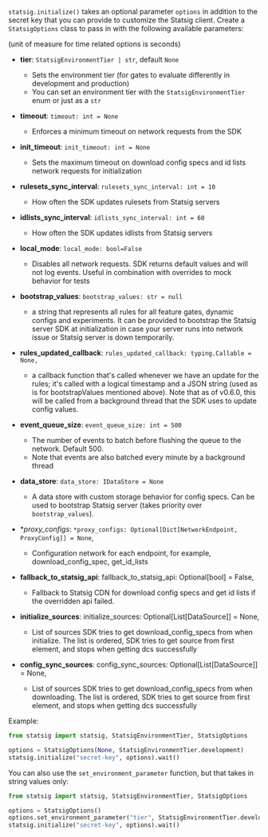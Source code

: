 `statsig.initialize()` takes an optional parameter `options` in addition to the secret key that you can provide to customize the Statsig client. Create a `StatsigOptions` class to pass in with the following available parameters:

(unit of measure for time related options is seconds)

- **tier**: `StatsigEnvironmentTier | str`, default `None`

  - Sets the environment tier (for gates to evaluate differently in development and production)
  - You can set an environment tier with the `StatsigEnvironmentTier` enum or just as a `str`

- **timeout**: `timeout: int = None`
  - Enforces a minimum timeout on network requests from the SDK
- **init_timeout**: `init_timeout: int = None`
  - Sets the maximum timeout on download config specs and id lists network requests for initialization
- **rulesets_sync_interval**: `rulesets_sync_interval: int = 10`
  - How often the SDK updates rulesets from Statsig servers
- **idlists_sync_interval**: `idlists_sync_interval: int = 60`
  - How often the SDK updates idlists from Statsig servers
- **local_mode**: `local_mode: bool=False`
  - Disables all network requests. SDK returns default values and will not log events. Useful in combination with overrides to mock behavior for tests
- **bootstrap_values**: `bootstrap_values: str = null`
  - a string that represents all rules for all feature gates, dynamic configs and experiments. It can be provided to bootstrap the Statsig server SDK at initialization in case your server runs into network issue or Statsig server is down temporarily.
- **rules_updated_callback**: `rules_updated_callback: typing.Callable = None,`
  - a callback function that's called whenever we have an update for the rules; it's called with a logical timestamp and a JSON string (used as is for bootstrapValues mentioned above). Note that as of v0.6.0, this will be called from a background thread that the SDK uses to update config values.
- **event_queue_size**: `event_queue_size: int = 500`
  - The number of events to batch before flushing the queue to the network. Default 500.
  - Note that events are also batched every minute by a background thread
- **data_store**: `data_store: IDataStore = None`
  - A data store with custom storage behavior for config specs. Can be used to bootstrap Statsig server (takes priority over `bootstrap_values`).
- **proxy_configs*: `*proxy_configs: Optional[Dict[NetworkEndpoint, ProxyConfig]] = None`,
  - Configuration network for each endpoint, for example, download_config_spec, get_id_lists
- **fallback_to_statsig_api**: fallback_to_statsig_api: Optional[bool] = False,
  - Fallback to Statsig CDN for download config specs and get id lists if the overridden api failed.  
- **initialize_sources**: initialize_sources: Optional[List[DataSource]] = None,
  - List of sources SDK tries to get download_config_specs from when initialize. The list is ordered, SDK tries to get source from first element, and stops when getting dcs successfully
- **config_sync_sources**: config_sync_sources: Optional[List[DataSource]] = None,
  - List of sources SDK tries to get download_config_specs from when downloading. The list is ordered, SDK tries to get source from first element, and stops when getting dcs successfully

Example:

```python
from statsig import statsig, StatsigEnvironmentTier, StatsigOptions

options = StatsigOptions(None, StatsigEnvironmentTier.development)
statsig.initialize("secret-key", options).wait()
```

You can also use the `set_environment_parameter` function, but that takes in string values only:

```python
from statsig import statsig, StatsigEnvironmentTier, StatsigOptions

options = StatsigOptions()
options.set_environment_parameter("tier", StatsigEnvironmentTier.development.value)
statsig.initialize("secret-key", options).wait()
```
